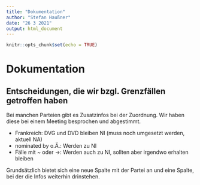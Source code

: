 ```yaml
---
title: "Dokumentation"
author: "Stefan Haußner"
date: "26 3 2021"
output: html_document
---
```


```r
knitr::opts_chunk$set(echo = TRUE)
```

# Dokumentation

## Entscheidungen, die wir bzgl. Grenzfällen getroffen haben

Bei manchen Parteien gibt es Zusatzinfos bei der Zuordnung. Wir haben diese bei einem Meeting besprochen und abgestimmt.

  - Frankreich: DVG und DVD bleiben NI (muss noch umgesetzt werden, aktuell NA)
  - nominated by o.Ä.: Werden zu NI
  - Fälle mit ~ oder ->: Werden auch zu NI, sollten aber irgendwo erhalten bleiben
  
Grundsätzlich bietet sich eine neue Spalte mit der Partei an und eine Spalte, bei der die Infos weiterhin drinstehen.
